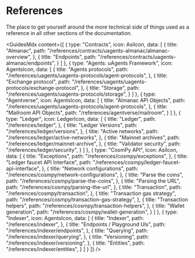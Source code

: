 # References

<div className="nx-text-fetch-content">
  The place to get yourself around the more technical side of things used as a reference in all other sections of the documentation.
</div>


<GuidesMdx content={[
  {
    type: "Contracts",
    icon: AsiIcon,
    data: [
      {
        title: "Almanac",
        path: "/references/contracts/uagents-almanac/almanac-overview",
      },
      {
        title: "Endpoints",
        path: "/references/contracts/uagents-almanac/endpoints",
      }
    ]
  },
  {
    type: "Agents: uAgents Framework",
    icon: AgentsIcon,
    data: [
      {
        title: "Agents protocols",
        path: "/references/uagents/uagents-protocols/agent-protocols",
      },
      {
        title: "Exchange protocol",
        path: "/references/uagents/uagents-protocols/exchange-protocol",
      },
      {
        title: "Storage",
        path: "/references/uagents/uagents-protocols/storage",
      }
    ]
  },
  {
    type: "Agentverse",
    icon: AgentsIcon,
    data: [
      {
        title: "Almanac API Objects",
        path: "/references/uagents/uagents-protocols/agent-protocols",
      },
      {
        title: "Mailroom API Objects",
        path: "/references/agentverse/mailroom",
      }
    ]
  },
  {
    type: "Ledger",
    icon: LedgerIcon,
    data: [
      {
        title: "Ledger",
        path: "/references/ledger",
      },
      {
        title: "Ledger Versions",
        path: "/references/ledger/versions",
      },
      {
        title: "Active networks",
        path: "/references/ledger/active-networks",
      },
      {
        title: "Mainnet archives",
        path: "/references/ledger/mainnet-archive",
      },
      {
        title: "Validator security",
        path: "/references/ledger/security",
      }
    ]
  },
  {
    type: "CosmPy API",
    icon: AsiIcon, 
    data: [
      {
        title: "Exceptions",
        path: "/references/cosmpy/exceptions",
      },
      {
        title: "Ledger faucet API Interface",
        path: "/references/cosmpy/ledger-faucet-api-interface",
      },
      {
        title: "Network configurations",
        path: "/references/cosmpy/network-configurations",
      },
      {
        title: "Parse the coins",
        path: "/references/cosmpy/parse-the-coins",
      },
      {
        title: "Parsing the URL",
        path: "/references/cosmpy/parsing-the-url",
      },
      {
        title: "Transaction",
        path: "/references/cosmpy/transaction",
      },
      {
        title: "Transaction gas strategy",
        path: "/references/cosmpy/transaction-gas-strategy",
      },
      {
        title: "Transaction helpers",
        path: "/references/cosmpy/transaction-helpers",
      },
      {
        title: "Wallet generation",
        path: "/references/cosmpy/wallet-generation",
      }
    ]
  },
  {
    type: "Indexer",
    icon: AgentsIcon,
    data: [
      {
        title: "Indexer",
        path: "/references/indexer",
      },
      {
        title: "Endpoints / Playground UIs",
        path: "/references/indexer/endpoints",
      },
      {
        title: "Querying",
        path: "/references/indexer/querying",
      },
      {
        title: "Versioning",
        path: "/references/indexer/versioning",
      },
      {
        title: "Entities",
        path: "/references/indexer/entities",
      }
    ]
  }
]} />

<div className="nx-mb-8"></div>
